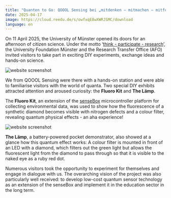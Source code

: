 ```yaml
---
title: "Quanten to Go: QOOOL Sensing bei „mitdenken – mitmachen – mitforschen“"
date: 2025-04-17
image: https://cloud.reedu.de/s/owfxqE8wXWRJSMC/download
language: en
---
```


On 11 April 2025, the University of Münster opened its doors for an afternoon of citizen science. Under the motto ‘[think - participate - research](https://www.uni-muenster.de/de/veranstaltungskalender/prod/ausgabe/termine.php?layout=toptermin-detail&id=39233&einrichtungsid=46)’, the University Foundation Münster and the Research Transfer Office (AFO) invited visitors to take part in exciting DIY experiments, exchange ideas and hands-on science.

![website screenshot](https://cloud.reedu.de/s/owfxqE8wXWRJSMC/download)

We from QOOOL Sensing were there with a hands-on station and were able to familiarise visitors with the world of quanta. Two special DIY exhibits attracted attention and aroused curiosity: the **Fluoro Kit** and **The Lämp**.

The **Fluoro Kit**, an extension of the [senseBox](https://sensebox.de/) microcontroller platform for collecting environmental data, was used to show how the fluorescence of a synthetic diamond becomes visible with nitrogen defects and a colour filter, revealing quantum physical effects - an aha experience! 

![website screenshot](https://cloud.reedu.de/s/SXqZcgRFyTDiN3r/download)

**The Lämp**, a battery-powered pocket demonstrator, also showed at a glance how this quantum effect works: A colour filter is mounted in front of an LED with a diamond, which filters out the green light but allows the fluorescent light from the diamond to pass through so that it is visible to the naked eye as a ruby red dot.

Numerous visitors took the opportunity to experiment for themselves and engage in dialogue with us. The overarching vision of the project was also particularly well received: to develop low-cost quantum sensor technology as an extension of the senseBox and implement it in the education sector in the long term.
